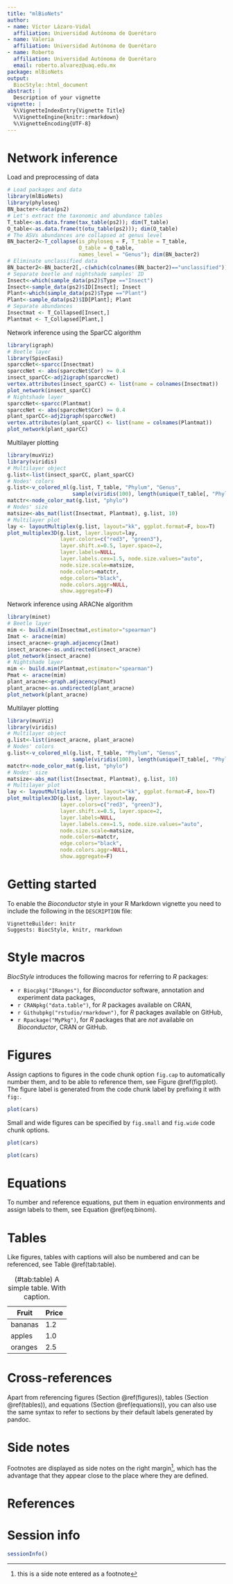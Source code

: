 ```yaml
---
title: "mlBioNets"
author:
- name: Víctor Lázaro-Vidal
  affiliation: Universidad Autónoma de Querétaro
- name: Valeria
  affiliation: Universidad Autónoma de Querétaro
- name: Roberto
  affiliation: Universidad Autónoma de Querétaro
  email: roberto.alvarez@uaq.edu.mx
package: mlBioNets
output:
  BiocStyle::html_document
abstract: |
  Description of your vignette
vignette: |
  %\VignetteIndexEntry{Vignette Title}
  %\VignetteEngine{knitr::rmarkdown}
  %\VignetteEncoding{UTF-8}
---
```


# Network inference

Load and preprocessing of data
```r
# Load packages and data
library(mlBioNets)
library(phyloseq)
BN_bacter<-data(ps2)
# Let's extract the taxonomic and abundance tables
T_table<-as.data.frame(tax_table(ps2)); dim(T_table)
O_table<-as.data.frame(t(otu_table(ps2))); dim(O_table)
# The ASVs abundances are collapsed at genus level
BN_bacter2<-T_collapse(is_phyloseq = F, T_table = T_table,
                       O_table = O_table,
                       names_level = "Genus"); dim(BN_bacter2)
# Eliminate unclassified data
BN_bacter2<-BN_bacter2[,-c(which(colnames(BN_bacter2)=="unclassified"))]
# Separate beetle and nightshade samples' ID
Insect<-which(sample_data(ps2)$Type =="Insect")
Insect<-sample_data(ps2)$ID[Insect]; Insect
Plant<-which(sample_data(ps2)$Type =="Plant")
Plant<-sample_data(ps2)$ID[Plant]; Plant
# Separate abundances
Insectmat <- T_Collapsed[Insect,]
Plantmat <- T_Collapsed[Plant,]
```

Network inference using the SparCC algorithm
```r
library(igraph)
# Beetle layer
library(SpiecEasi)
sparccNet<-sparcc(Insectmat)
sparccNet <- abs(sparccNet$Cor) >= 0.4
insect_sparCC<-adj2igraph(sparccNet)
vertex.attributes(insect_sparCC) <- list(name = colnames(Insectmat))
plot_network(insect_sparCC)
# Nightshade layer
sparccNet<-sparcc(Plantmat)
sparccNet <- abs(sparccNet$Cor) >= 0.4
plant_sparCC<-adj2igraph(sparccNet)
vertex.attributes(plant_sparCC) <- list(name = colnames(Plantmat))
plot_network(plant_sparCC)
```

Multilayer plotting
```r
library(muxViz)
library(viridis)
# Multilayer object
g.list<-list(insect_sparCC, plant_sparCC)
# Nodes' colors
g.list<-v_colored_ml(g.list, T_table, "Phylum", "Genus",
                     sample(viridis(100), length(unique(T_table[, "Phylum"]))))
matctr<-node_color_mat(g.list, "phylo")
# Nodes' size
matsize<-abs_mat(list(Insectmat, Plantmat), g.list, 10)
# Multilayer plot
lay <- layoutMultiplex(g.list, layout="kk", ggplot.format=F, box=T)
plot_multiplex3D(g.list, layer.layout=lay,
                 layer.colors=c("red3", "green3"),
                 layer.shift.x=0.5, layer.space=2,
                 layer.labels=NULL,
                 layer.labels.cex=1.5, node.size.values="auto",
                 node.size.scale=matsize,
                 node.colors=matctr,
                 edge.colors="black",
                 node.colors.aggr=NULL,
                 show.aggregate=F)

```
Network inference using ARACNe algorithm

```r
library(minet)
# Beetle layer
mim <- build.mim(Insectmat,estimator="spearman")
Imat <- aracne(mim)
insect_aracne<-graph.adjacency(Imat)
insect_aracne<-as.undirected(insect_aracne)
plot_network(insect_aracne)
# Nightshade layer
mim <- build.mim(Plantmat,estimator="spearman")
Pmat <- aracne(mim)
plant_aracne<-graph.adjacency(Pmat)
plant_aracne<-as.undirected(plant_aracne)
plot_network(plant_aracne)
```

Multilayer plotting
```r
library(muxViz)
library(viridis)
# Multilayer object
g.list<-list(insect_aracne, plant_aracne)
# Nodes' colors
g.list<-v_colored_ml(g.list, T_table, "Phylum", "Genus",
                     sample(viridis(100), length(unique(T_table[, "Phylum"]))))
matctr<-node_color_mat(g.list, "phylo")
# Nodes' size
matsize<-abs_mat(list(Insectmat, Plantmat), g.list, 10)
# Multilayer plot
lay <- layoutMultiplex(g.list, layout="kk", ggplot.format=F, box=T)
plot_multiplex3D(g.list, layer.layout=lay,
                 layer.colors=c("red3", "green3"),
                 layer.shift.x=0.5, layer.space=2,
                 layer.labels=NULL,
                 layer.labels.cex=1.5, node.size.values="auto",
                 node.size.scale=matsize,
                 node.colors=matctr,
                 edge.colors="black",
                 node.colors.aggr=NULL,
                 show.aggregate=F)

```

# Getting started

To enable the _Bioconductor_ style in your R Markdown vignette you need to include the following in the `DESCRIPTION` file:

    VignetteBuilder: knitr
    Suggests: BiocStyle, knitr, rmarkdown


# Style macros

_BiocStyle_ introduces the following macros for referring to _R_ packages:

* `r Biocpkg("IRanges")`, for _Bioconductor_ software, annotation and experiment data packages,
* `r CRANpkg("data.table")`, for _R_ packages available on CRAN,
* `r Githubpkg("rstudio/rmarkdown")`, for _R_ packages available on GitHub,
* `r Rpackage("MyPkg")`, for _R_ packages that are _not_ available on _Bioconductor_, CRAN or GitHub.


# Figures

Assign captions to figures in the code chunk option `fig.cap` to automatically number them, and to be able to reference them, see Figure \@ref(fig:plot). The figure label is generated from the code chunk label by prefixing it with `fig:`.

```r
plot(cars)
```

Small and wide figures can be specified by `fig.small` and `fig.wide` code chunk options.

```r
plot(cars)
```

```r
plot(cars)
```


# Equations

To number and reference equations, put them in equation environments and assign labels to them, see Equation \@ref(eq:binom).

\begin{equation}
  f\left(k\right) = \binom{n}{k} p^k\left(1-p\right)^{n-k}
  (\#eq:binom)
\end{equation}


# Tables

Like figures, tables with captions will also be numbered and can be referenced, see Table \@ref(tab:table).

Fruit   | Price
------- | -----
bananas | 1.2
apples  | 1.0
oranges | 2.5

: (\#tab:table) A simple table. With caption.


# Cross-references

Apart from referencing figures (Section \@ref(figures)), tables (Section \@ref(tables)), and equations (Section \@ref(equations)), you can also use the same syntax to refer to sections by their default labels generated by pandoc.


# Side notes

Footnotes are displayed as side notes on the right margin^[this is a side note entered as a footnote], which has the advantage that they appear close to the place where they are defined.

# References {.unnumbered}


# Session info

```r
sessionInfo()
```
